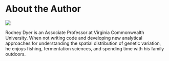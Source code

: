 # About the Author {- .imageChapter}

<div class="chapter_image"><img src="chapter_images/ch_author.jpg"></div>

Rodney Dyer is an Associate Professor at Virginia Commonwealth University.  When not writing code and developing new analytical approaches for understanding the spatial distribution of genetic variation, he enjoys fishing, fermentation sciences, and spending time with his family outdoors.

